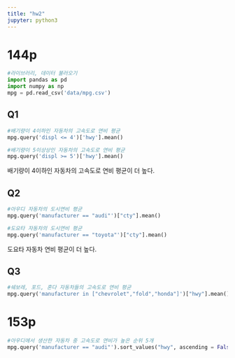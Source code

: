 ```yaml
---
title: "hw2"
jupyter: python3
---
```


# 144p

```python
#라이브러리, 데이터 불러오기
import pandas as pd
import numpy as np
mpg = pd.read_csv('data/mpg.csv')
```

## Q1
```python
#배기량이 4이하인 자동차의 고속도로 연비 평균
mpg.query('displ <= 4')['hwy'].mean()
```

```python
#배기량이 5이상상인 자동차의 고속도로 연비 평균
mpg.query('displ >= 5')['hwy'].mean()
```
배기량이 4이하인 자동차의 고속도로 연비 평균이 더 높다.

## Q2
```python
#아우디 자동차의 도시연비 평균
mpg.query('manufacturer == "audi"')["cty"].mean()
```
```python
#도요타 자동차의 도시연비 평균
mpg.query('manufacturer == "toyota"')["cty"].mean()
```
도요타 자동차 연비 평균이 더 높다.

## Q3
```python
#쉐보레, 포드, 혼다 자동차들의 고속도로 연비 평균
mpg.query('manufacturer in ["chevrolet","fold","honda"]')["hwy"].mean()
```

# 153p
```python
#아우디에서 생산한 자동차 중 고속도로 연비가 높은 순위 5개
mpg.query('manufacturer == "audi"').sort_values("hwy", ascending = False).head(5)
```

